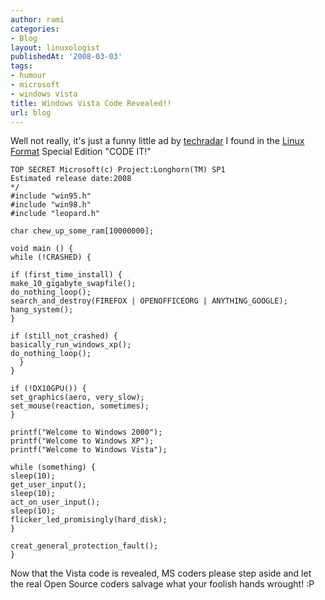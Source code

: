 ```yaml
---
author: rami
categories:
- Blog
layout: linuxologist
publishedAt: '2008-03-03'
tags:
- humour
- microsoft
- windows vista
title: Windows Vista Code Revealed!!
url: blog
---
```


Well not really, it's just a funny little ad by [techradar](http://www.techradar.com "techradar") I found in the [Linux Format](http://www.linuxformat.co.uk "Linux Format") Special Edition "CODE IT!"
  
    TOP SECRET Microsoft(c) Project:Longhorn(TM) SP1 
    Estimated release date:2008 
    */ 
    #include "win95.h" 
    #include "win98.h" 
    #include "leopard.h"

    char chew_up_some_ram[10000000];

    void main () { 
    while (!CRASHED) {

    if (first_time_install) { 
    make_10_gigabyte_swapfile(); 
    do_nothing_loop(); 
    search_and_destroy(FIREFOX | OPENOFFICEORG | ANYTHING_GOOGLE); 
    hang_system(); 
    }

    if (still_not_crashed) { 
    basically_run_windows_xp(); 
    do_nothing_loop(); 
      } 
    }

    if (!DX10GPU()) { 
    set_graphics(aero, very_slow); 
    set_mouse(reaction, sometimes); 
    }

    printf("Welcome to Windows 2000"); 
    printf("Welcome to Windows XP"); 
    printf("Welcome to Windows Vista");

    while (something) { 
    sleep(10); 
    get_user_input(); 
    sleep(10); 
    act_on_user_input(); 
    sleep(10); 
    flicker_led_promisingly(hard_disk); 
    }

    creat_general_protection_fault(); 
    } 

Now that the Vista code is revealed, MS coders please step aside and let the real Open Source coders salvage what your foolish hands wrought! :P